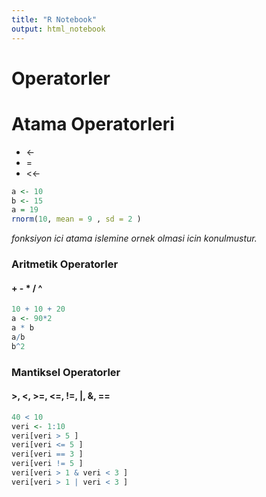 ```yaml
---
title: "R Notebook"
output: html_notebook
---
```



# Operatorler


# Atama Operatorleri

* <- 
* =
* <<-

```r
a <- 10 
b <- 15
a = 19
rnorm(10, mean = 9 , sd = 2 )
```

*fonksiyon ici atama islemine ornek olmasi icin konulmustur.*



### Aritmetik Operatorler

#### + - * / ^ 
```r
10 + 10 + 20
a <- 90*2 
a * b
a/b
b^2

```
### Mantiksel Operatorler

#### >, <, >=, <=, !=, |, &, ==
```r
40 < 10
veri <- 1:10
veri[veri > 5 ]
veri[veri <= 5 ]
veri[veri == 3 ]
veri[veri != 5 ]
veri[veri > 1 & veri < 3 ]
veri[veri > 1 | veri < 3 ]

```

